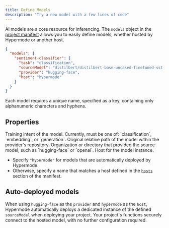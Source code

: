 ```yaml
---
title: Define Models
description: "Try a new model with a few lines of code"
---
```


AI models are a core resource for inferencing.
The `models` object in the [project manifest](/manifest) allows you to easily define models, whether hosted by Hypermode or another host.

```json hypermode.json
{
  "models": {
    "sentiment-classifier": {
      "task": "classification",
      "sourceModel": "distilbert/distilbert-base-uncased-finetuned-sst-2-english",
      "provider": "hugging-face",
      "host": "hypermode"
    }
  }
}
```

Each model requires a unique name, specified as a key, containing only alphanumeric characters and hyphens.

## Properties

<ResponseField name="task" type="string" required>
  Training intent of the model. Currently, must be one of: `classification`,
  `embedding`, or `generation`.
</ResponseField>

<ResponseField name="sourceModel" type="string" required>
  Original relative path of the model within the provider's repository.
</ResponseField>

<ResponseField name="provider" type="string" required>
  Organization or directory that provided the source model, such as
  `hugging-face` or `openai`.
</ResponseField>

<ResponseField name="host" type="string" required>
  Host for the model instance.

- Specify `"hypermode"` for models that are automatically deployed by Hypermode.
- Otherwise, specify a name that matches a host defined in the [`hosts`](/define-hosts) section of the manifest.

</ResponseField>

## Auto-deployed models

When using `hugging-face` as the `provider` and `hypermode` as the `host`, Hypermode automatically deploys a dedicated
instance of the defined `sourceModel` when deploying your project. Your project's functions securely connect to the
hosted model, with no further configuration required.
